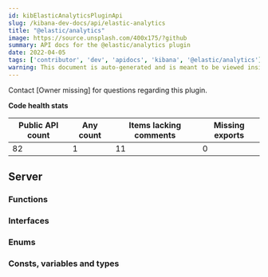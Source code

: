 ```yaml
---
id: kibElasticAnalyticsPluginApi
slug: /kibana-dev-docs/api/elastic-analytics
title: "@elastic/analytics"
image: https://source.unsplash.com/400x175/?github
summary: API docs for the @elastic/analytics plugin
date: 2022-04-05
tags: ['contributor', 'dev', 'apidocs', 'kibana', '@elastic/analytics']
warning: This document is auto-generated and is meant to be viewed inside our experimental, new docs system. Reach out in #docs-engineering for more info.
---
```




Contact [Owner missing] for questions regarding this plugin.

**Code health stats**

| Public API count  | Any count | Items lacking comments | Missing exports |
|-------------------|-----------|------------------------|-----------------|
| 82 | 1 | 11 | 0 |

## Server

### Functions
<DocDefinitionList data={elasticAnalyticsObj.server.functions}/>

### Interfaces
<DocDefinitionList data={elasticAnalyticsObj.server.interfaces}/>

### Enums
<DocDefinitionList data={elasticAnalyticsObj.server.enums}/>

### Consts, variables and types
<DocDefinitionList data={elasticAnalyticsObj.server.misc}/>


